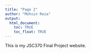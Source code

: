 ```yaml
---
title: "Page 2"
author: "Mohsin Reza"
output: 
  html_document:
    toc: TRUE
    toc_float: TRUE
---
```

This is my JSC370 Final Project website.